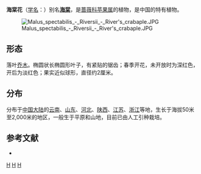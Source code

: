 {{Speciesbox
| status = DD
| status_system = IUCN3.1
| image = The Botanical Magazine, Plate 267 (Volume 8, 1794).png
| image_width = 200px
| image_caption = 《[[柯蒂斯植物學雜誌|植物學雜誌]]》(1794)<br>''Pyrus spectabilis''
| taxon = Malus spectabilis
| authority = (Aiton) Borkh., 1803
}}

'''海棠花'''（[[学名|学名]]：{{lang|la|''Malus spectabilis''}}）别名'''[[海棠|海棠]]'''，是[[蔷薇科|蔷薇科]][[苹果属|苹果属]]的植物，是中国的特有植物。

[[File:Malus_spectabilis_-_Riversii_-_River's_crabaple.JPG|thumb]]
==形态==
落叶[[乔木|乔木]]。椭圆状长椭圆形叶子，有紧贴的锯齿；春季开花，未开放时为深红色，开后为淡红色；果实近似球形，直径约2厘米。

==分布==
分布于[[中国大陆|中国大陆]]的[[云南|云南]]、[[山东|山东]]、[[河北|河北]]、[[陕西|陕西]]、[[江苏|江苏]]、[[浙江|浙江]]等地，生长于海拔50米至2,000米的地区，一般生于平原和山地，目前已由人工引种栽培。

== 参考文献 ==
<div class="references-small">
* {{cite web| url =http://www.bioinfo.cn/db05/KmzwSpecies.php?action=view&id=19101| title =海棠花| work =《中国高等植物数据库全库》| publisher =中国科学院微生物研究所| author =昆明植物研究所| accessdate =2009-02-25| deadurl =yes| archiveurl =https://web.archive.org/web/20160305041554/http://www.bioinfo.cn/db05/KmzwSpecies.php?action=view&id=19101| archivedate =2016-03-05}}
</div>

[[Category:苹果属|H]]
[[Category:1803年描述的植物|H]]
[[Category:中国特有植物|H]]


{{植物小作品}}
